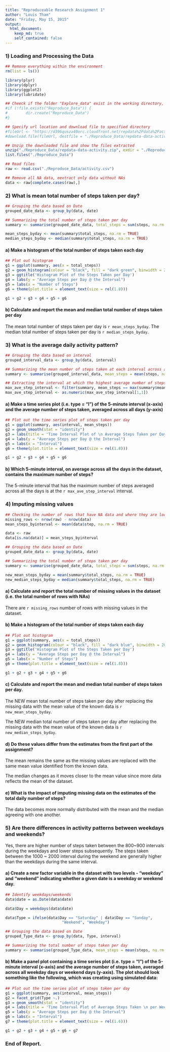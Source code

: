 ```yaml
---
title: "Reproduceable Research Assignment 1"
author: "Louis Tham"
date: "Friday, May 15, 2015"
output: 
  html_document:
    keep_md: true
    self_contained: false
---
```


### 1) Loading and Processing the Data
```r
## Remove everything within the environment
rm(list = ls())

library(plyr)
library(dplyr)
library(ggplot2)
library(lubridate)

## Cheeck if the folder "Explore_data" exist in the working directory, if not available, create it
#if (!file.exists("Reproduce_Data")) {
#        dir.create("Reproduce_Data")
#}

## Specify url location and download file to specified directory
#fileUrl <- "https://d396qusza40orc.cloudfront.net/repdata%2Fdata%2Factivity.zip"
#download.file(fileUrl, destfile = "./Reproduce_Data/repdata-data-activity.zip")

## Unzip the downloaded file and show the files extracted
unzip("./Reproduce_Data/repdata-data-activity.zip", exdir = "./Reproduce_Data")
list.files("./Reproduce_Data")

## Read files
raw <- read.csv("./Reproduce_Data/activity.csv")

## Remove all NA data, eextract only data without NAs
data <- raw[complete.cases(raw),]

```


### 2) What is mean total number of steps taken per day?
```r

## Grouping the data based on Date
grouped_date_data <- group_by(data, date)

## Summarizing the total number of steps taken per day
summary <- summarise(grouped_date_data, total_steps = sum(steps, na.rm = TRUE))

mean_steps_byday <- mean(summary$total_steps, na.rm = TRUE)
median_steps_byday <- median(summary$total_steps, na.rm = TRUE)


```

#### a) Make a histogram of the total number of steps taken each day
```r

## Plot out histogram
g1 = ggplot(summary, aes(x = total_steps))
g2 = geom_histogram(colour = "black", fill = "dark green", binwidth = 2800) 
g3 = ggtitle('Histogram Plot of the Steps Taken per Day')
g4 = labs(y = "Average Steps per Day @ the Interval")
g5 = labs(x = "Number of Steps")
g6 = theme(plot.title = element_text(size = rel(1.8)))

g1 + g2 + g3 + g4 + g5 + g6

```

#### b) Calculate and report the mean and median total number of steps taken per day
 The mean total number of steps taken per day is `r mean_steps_byday`.
 The median total number of steps taken per day is `r median_steps_byday`.


### 3) What is the average daily activity pattern?
```r

## Grouping the data based on interval
grouped_interval_data <- group_by(data, interval)

## Summarizing the mean number of steps taken at each interval across all days measured
summary <- summarise(grouped_interval_data, mean_steps = mean(steps, na.rm = TRUE))

## Extracting the interval at which the highest average number of steps were taken
max_ave_step_interval <- filter(summary, mean_steps == max(summary$mean_steps))
max_ave_step_interval <- as.numeric(max_ave_step_interval[1,1]) 

```

#### a) Make a time series plot (i.e. type = "l") of the 5-minute interval (x-axis) and the average number of steps taken, averaged across all days (y-axis)
```r

## Plot out the time series plot of steps taken per day
g1 = ggplot(summary, aes(interval, mean_steps))
g2 = geom_smooth(stat = "identity")
g3 = labs(title = 'Time Interval Plot of \n Average Steps Taken per Day')
g4 = labs(y = "Average Steps per Day @ the Interval")
g5 = labs(x = "Interval")
g6 = theme(plot.title = element_text(size = rel(1.8)))

g1 + g2 + g3 + g4 + g5 + g6

```

#### b) Which 5-minute interval, on average across all the days in the dataset, contains the maximum number of steps?
The 5-minute interval that has the maximum number of steps averaged across all the days is at the `r max_ave_step_interval` interval.


### 4) Imputing missing values
```r

## Checking the number of rows that have NA data and where they are located
missing_rows <- nrow(raw) - nrow(data)
mean_steps_byinterval <- mean(data$step, na.rm = TRUE)

data <- raw
data[is.na(data)] = mean_steps_byinterval

## Grouping the data based on Date
grouped_date_data <- group_by(data, date)

## Summarizing the total number of steps taken per day
summary <- summarise(grouped_date_data, total_steps = sum(steps, na.rm = TRUE))

new_mean_steps_byday = mean(summary$total_steps, na.rm = TRUE)
new_median_steps_byday = median(summary$total_steps, na.rm = TRUE)

```

#### a) Calculate and report the total number of missing values in the dataset (i.e. the total number of rows with NAs)
There are `r missing_rows` number of rows with missing values in the dataset. 

#### b) Make a histogram of the total number of steps taken each day 
```r

## Plot out histogram
g1 = ggplot(summary, aes(x = total_steps))
g2 = geom_histogram(colour = "black", fill = "dark blue", binwidth = 2800) 
g3 = ggtitle('Histogram Plot of the Steps Taken per Day')
g4 = labs(y = "Average Steps per Day @ the Interval")
g5 = labs(x = "Number of Steps")
g6 = theme(plot.title = element_text(size = rel(1.8)))

g1 + g2 + g3 + g4 + g5 + g6


```

#### c) Calculate and report the mean and median total number of steps taken per day. 
The NEW mean total number of steps taken per day after replacing the missing data with the mean value of the known data is `r new_mean_steps_byday`.

The NEW median total number of steps taken per day after replacing the missing data with the mean value of the known data is `r new_median_steps_byday`.

#### d) Do these values differ from the estimates from the first part of the assignment?
The mean remains the same as the missing values are replaced with the same mean value identified from the known data.

The median changes as it moves closer to the mean value since more data reflects the mean of the dataset. 

#### e) What is the impact of imputing missing data on the estimates of the total daily number of steps?
The data becomes more normally distributed with the mean and the median agreeing with one another. 

### 5) Are there differences in activity patterns between weekdays and weekends?
Yes, there are higher number of steps taken between the 800~900 intervals during the weekdays and lower steps subsequently. The steps taken between the 1000 ~ 2000 interval during the weekend are generally higher than the weekdays during the same interval. 

#### a) Create a new factor variable in the dataset with two levels - "weekday" and "weekend" indicating whether a given date is a weekday or weekend day.
```r

## Identify weekdays/weekends
data$date = as.Date(data$date) 

data$Day = weekdays(data$date)

data$Type = ifelse(data$Day == "Saturday" | data$Day == "Sunday",
                         "Weekend", "Weekday")

## Grouping the data based on Date
grouped_Type_data <- group_by(data, Type, interval)

## Summarizing the total number of steps taken per day
summary <- summarise(grouped_Type_data, mean_steps = mean(steps, na.rm = TRUE))


```

#### b) Make a panel plot containing a time series plot (i.e. type = "l") of the 5-minute interval (x-axis) and the average number of steps taken, averaged across all weekday days or weekend days (y-axis). The plot should look something like the following, which was creating using simulated data:
```r

## Plot out the time series plot of steps taken per day
g1 = ggplot(summary, aes(interval, mean_steps))
g2 = facet_grid(Type ~.) 
g3 = geom_smooth(stat = "identity") 
g4 = labs(title = 'Time Interval Plot of Average Steps Taken \n per Weekday/Weekend')
g5 = labs(y = "Average Steps per Day @ the Interval")
g6 = labs(x = "Interval")
g7 = theme(plot.title = element_text(size = rel(1.6)))

g1 + g2 + g3 + g4 + g5 + g6 + g7

```







### End of Report.
